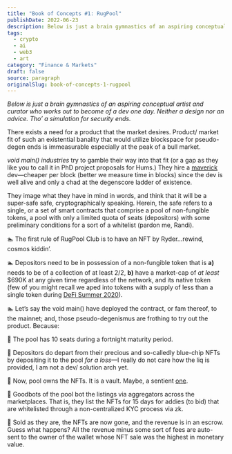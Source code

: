 ```yaml
---
title: "Book of Concepts #1: RugPool"
publishDate: 2022-06-23
description: Below is just a brain gymnastics of an aspiring conceptual artist and curator who works out to become of a dev one day. Neither a design nor an advic......
tags:
  - crypto
  - ai
  - web3
  - art
category: "Finance & Markets"
draft: false
source: paragraph
originalSlug: book-of-concepts-1-rugpool
---
```


*Below is just a brain gymnastics of an aspiring conceptual artist and curator who works out to become of a dev one day. Neither a design nor an advice. Tho’ a simulation for security ends.*

There exists a need for a product that the market desires. Product/ market fit of such an existential banality that would utilize blockspace for pseudo-degen ends is immeasurable especially at the peak of a bull market.

*void main() industries* try to gamble their way into that fit (or a gap as they like you to call it in PhD project proposals for Hums.) They hire a [maverick](https://www.giantfreakinrobot.com/wp-content/uploads/2022/02/tom-cruise-top-gun-e1645820840812-900x506.jpg) dev—cheaper per block (better we measure time in blocks) since the dev is well alive and only a chad at the degenscore ladder of existence.

They image what they have in mind in words, and think that it will be a super-safe safe, cryptographically speaking. Herein, the safe refers to a single, or a set of smart contracts that comprise a pool of non-fungible tokens, a pool with only a limited quota of seats (depositors) with some preliminary conditions for a sort of a whitelist (pardon me, Randi).

🏊 The first rule of RugPool Club is to have an NFT by Ryder…rewind, cosmos kiddin’.

🏊 Depositors need to be in possession of a non-fungible token that is **a)** needs to be of a collection of at least 2/2, **b)** have a market-cap of *at least* $690K at any given time regardless of the network, and its native token (few of you might recall we aped into tokens with a supply of less than a single token during [DeFi Summer 2020](https://www.youtube.com/watch?v=k3kRX8YWwho)).

🏊 Let’s say the void main() have deployed the contract, or fam thereof, to the mainnet; and, those pseudo-degenismus are frothing to try out the product. Because:

🤽 The pool has 10 seats during a fortnight maturity period.

🤽 Depositors do depart from their precious and so-calledly blue-chip NFTs by depositing it to the pool *for a loss*—I really do not care how the liq is provided, I am not a dev/ solution arch yet.

🤽 Now, pool owns the NFTs. It is a vault. Maybe, a sentient [one](https://c.tenor.com/78kTZzWAK7IAAAAC/johnny-depp-transcendence.gif).

🤽 Goodbots of the pool bot the listings via aggregators across the marketplaces. That is, they list the NFTs for 15 days for addies (to bid) that are whitelisted through a non-centralized KYC process via zk.

🤽 Sold as they are, the NFTs are now gone, and the revenue is in an escrow. Guess what happens? All the revenue minus some sort of fees are auto-sent to the owner of the wallet whose NFT sale was the highest in monetary value.
